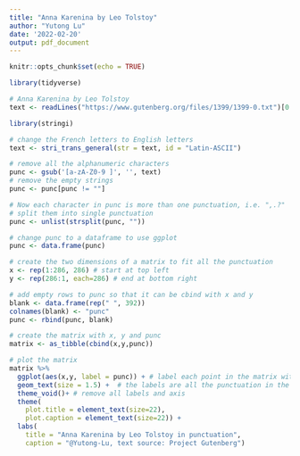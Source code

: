 ```yaml
---
title: "Anna Karenina by Leo Tolstoy"
author: "Yutong Lu"
date: '2022-02-20'
output: pdf_document
---
```


```r
knitr::opts_chunk$set(echo = TRUE)
```

```r
library(tidyverse)
```

```r
# Anna Karenina by Leo Tolstoy
text <- readLines("https://www.gutenberg.org/files/1399/1399-0.txt")[0:39819+54]
```

```r
library(stringi)

# change the French letters to English letters
text <- stri_trans_general(str = text, id = "Latin-ASCII")

# remove all the alphanumeric characters
punc <- gsub('[a-zA-Z0-9 ]', '', text)
# remove the empty strings
punc <- punc[punc != ""]

# Now each character in punc is more than one punctuation, i.e. ",.?"
# split them into single punctuation
punc <- unlist(strsplit(punc, ""))

# change punc to a dataframe to use ggplot
punc <- data.frame(punc)
```

```r
# create the two dimensions of a matrix to fit all the punctuation
x <- rep(1:286, 286) # start at top left
y <- rep(286:1, each=286) # end at bottom right

# add empty rows to punc so that it can be cbind with x and y
blank <- data.frame(rep(" ", 392))
colnames(blank) <- "punc"
punc <- rbind(punc, blank)

# create the matrix with x, y and punc
matrix <- as_tibble(cbind(x,y,punc))

# plot the matrix
matrix %>% 
  ggplot(aes(x,y, label = punc)) + # label each point in the matrix with the punctuation
  geom_text(size = 1.5) +  # the labels are all the punctuation in the text
  theme_void()+ # remove all labels and axis
  theme(
    plot.title = element_text(size=22),
    plot.caption = element_text(size=22)) +
  labs(
    title = "Anna Karenina by Leo Tolstoy in punctuation",
    caption = "@Yutong-Lu, text source: Project Gutenberg")
```


